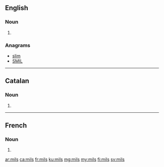 {{also|mīļš|mīls}}
==English==

===Noun===
{{head|en|noun plural form}}

# {{plural of|mil|lang=en}}

===Anagrams===
* [[slim#English|slim]]
* [[SMIL#English|SMIL]]

----

==Catalan==

===Noun===
{{ca-noun-form}}

# {{plural of|mil|lang=ca}}

----

==French==

===Noun===
{{head|fr|noun plural form|g=?}}

# {{plural of|mil|lang=fr}}

[[ar:mils]]
[[ca:mils]]
[[fr:mils]]
[[ku:mils]]
[[mg:mils]]
[[my:mils]]
[[fi:mils]]
[[sv:mils]]
